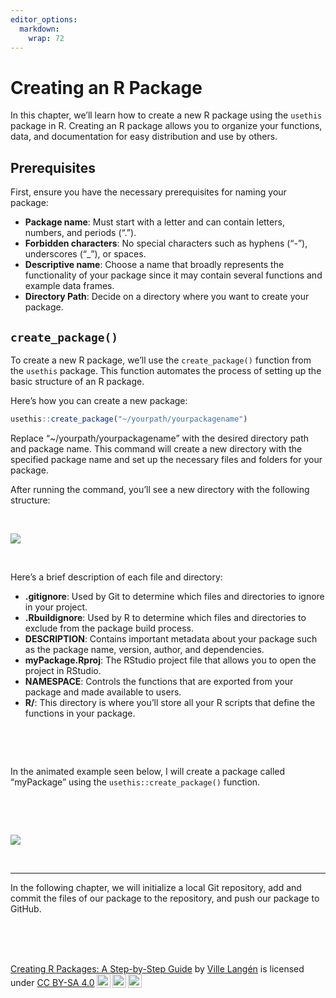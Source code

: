 ```yaml
---
editor_options: 
  markdown: 
    wrap: 72
---
```


# Creating an R Package

In this chapter, we'll learn how to create a new R package using the
`usethis` package in R. Creating an R package allows you to organize
your functions, data, and documentation for easy distribution and use by
others.

## Prerequisites

First, ensure you have the necessary prerequisites for naming your
package:

-   **Package name**: Must start with a letter and can contain letters,
    numbers, and periods (".").
-   **Forbidden characters**: No special characters such as hyphens
    ("-"), underscores ("\_"), or spaces.
-   **Descriptive name**: Choose a name that broadly represents the
    functionality of your package since it may contain several functions
    and example data frames.
-   **Directory Path**: Decide on a directory where you want to create
    your package.

##  `create_package()`

To create a new R package, we'll use the `create_package()` function
from the `usethis` package. This function automates the process of
setting up the basic structure of an R package.

Here's how you can create a new package:

``` r
usethis::create_package("~/yourpath/yourpackagename")
```

Replace "\~/yourpath/yourpackagename" with the desired directory path
and package name. This command will create a new directory with the
specified package name and set up the necessary files and folders for
your package.

After running the command, you'll see a new directory with the following
structure:

\

![](images/mypackage_files-01.png)

\

Here's a brief description of each file and directory:

-   **.gitignore**: Used by Git to determine which files and directories
    to ignore in your project.
-   **.Rbuildignore**: Used by R to determine which files and
    directories to exclude from the package build process.
-   **DESCRIPTION**: Contains important metadata about your package such
    as the package name, version, author, and dependencies.
-   **myPackage.Rproj**: The RStudio project file that allows you to
    open the project in RStudio.
-   **NAMESPACE**: Controls the functions that are exported from your
    package and made available to users.
-   **R/**: This directory is where you'll store all your R scripts that
    define the functions in your package.

\

\

In the animated example seen below, I will create a package called
"myPackage" using the `usethis::create_package()` function.

\

\

![](images/create_package-01.gif)\

\

---

In the following chapter, we will initialize a local Git repository, add and commit the files of our package to the repository, and push our package to GitHub.


\
\
\


<p xmlns:cc="http://creativecommons.org/ns#" xmlns:dct="http://purl.org/dc/terms/">

<a property="dct:title" rel="cc:attributionURL" href="https://creating-r-packages.netlify.app">Creating
R Packages: A Step-by-Step Guide</a> by
<a rel="cc:attributionURL dct:creator" property="cc:attributionName" href="https://www.linkedin.com/in/ville-langen/">Ville
Langén</a> is licensed under
<a href="https://creativecommons.org/licenses/by-sa/4.0/?ref=chooser-v1" target="_blank" rel="license noopener noreferrer" style="display:inline-block;">CC
BY-SA
4.0<img src="https://mirrors.creativecommons.org/presskit/icons/cc.svg?ref=chooser-v1" style="height:22px!important;margin-left:3px;vertical-align:text-bottom;"/><img src="https://mirrors.creativecommons.org/presskit/icons/by.svg?ref=chooser-v1" style="height:22px!important;margin-left:3px;vertical-align:text-bottom;"/><img src="https://mirrors.creativecommons.org/presskit/icons/sa.svg?ref=chooser-v1" style="height:22px!important;margin-left:3px;vertical-align:text-bottom;"/></a>

</p>
